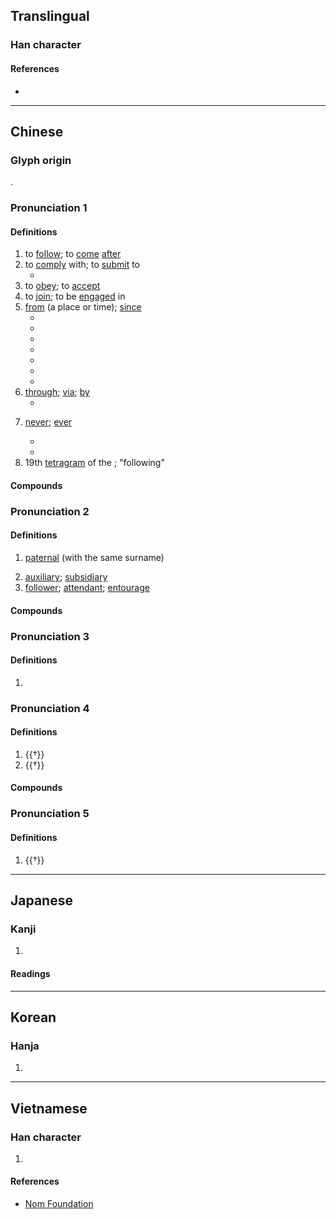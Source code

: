 {{also|从|従|𝌘}}
{{character info/new}}
==Translingual==
{{Han simplified forms|從|従|从}}

===Han character===
{{Han char|rn=60|rad=彳|as=08|sn=11|four=28281|canj=HOOOO|ids=⿰彳⿱从龰}}

====References====
* {{Han ref|kx=0368.180|dkj=10152|dj=0692.140|hdz=20829.120|uh=5F9E|ud=24478|bh=B171|bd=45425}}

----

==Chinese==
{{zh-forms|s=从|alt=从,𠚪,従,𬽡}}

===Glyph origin===
{{Han etym}}
{{Han compound|辵|从|c1=s|c2=p|t1=walk|ls=psc}}.

===Pronunciation 1===
{{zh-pron
|m=cóng
|m-s=
|c=cung4
|c-t=
|g=
|h=pfs=chhiùng
|j=
|md=
|mn=tw,xm,zz:chêng/chn̂g/chiông
|mn_note=chêng, chn̂g - vernacular, chiông - literary
|mn-t=
|w=3zon
|x=
|mc=1
|oc=1,2
|ma=y
|cat=v,prep,adv
}}

====Definitions====
{{zh-hanzi}}

# to [[follow]]; to [[come]] [[after]]
# to [[comply]] with; to [[submit]] to
#* {{zh-x|差點 就 從 了 他 了！|(I) nearly '''gave in''' to him (and became his girlfriend). {{q|slang}}}}
# to [[obey]]; to [[accept]]
# to [[join]]; to be [[engage]]d in
# [[from]] (a place or time); [[since]]
#* {{zh-x|他 從 中國 來。|He comes '''from''' China.}}
#* {{zh-x|你 是 從 哪 個 國家 來 的？|Where are you '''from'''? (Which country are you '''from'''?)}}
#* {{zh-x|我們 只 能 從 我們 的 錯誤 中 學習。|We can learn only '''from''' our mistakes.}}
#* {{zh-x|我 每 天 都 從 郵局 經過。|I go '''past''' the post-office every day.}}
#* {{zh-x|這 家 店 從 早上 9 點 開 到 晚上 6 點。|This shop is open '''from''' 9 a.m. to 6 p.m.}}
#* {{zh-x|我們 從 小學 三 年級 就是 朋友 了。|We have been friends '''since''' the third grade.}}
#* {{zh-x|賣：出 物 貨 也。從 出 從 買。|{{l|zh|賣}}: To put something out and sell it. Derived from {{l|zh|出}} and {{l|zh|買}}.|ref=Shuowen}}
# [[through]]; [[via]]; [[by]]
#* {{zh-x|一 陣 清風 從 窗口 吹 來。|A cool breeze came in '''through''' the window.}}
# {{lb|zh|followed by negative}} [[never]]; [[ever]]
#* {{zh-x|我 以前 '''從沒''' 見 過 她。|I have '''never''' seen her before}}
#* {{zh-x|我 '''從不''' 違約。|I '''never''' break my promise.}}
# 19th [[tetragram]] of the {{w|Taixuanjing}}; "following"

====Compounds====
{{zh-der|從業人員|力不從願|從先|從未|從頭|屈己從人|惟命是從|奉從|從井救人|事從|三從|各從其志|從頭到腳|從嚴|允從|品從|一從|從長計議|從流|從中作梗|從諫如流|何去何從|名從主人|便宜從事|從良|從頭至尾|從古至今|從人|從坐|悲從中來|善善從長|從格|從政|從一以終|何從|從此|從屬|惡惡從短|從而|從輕發落|不從|從新|喜從天降|從天而下|從龍|從風|從頭到尾|從速|從軍|從缺|從簡|從祀|從權|從業員|從打|從戎|從心所欲|從影|從師|從小|從寬發落|從寬|從嫁|從始至終|從天而降|從善若流|從商|從吉|從前|從初|從公|從優|從價稅|從俗|從來|從何說起|從令如流|從今以後|從一而終|一切從簡|弭從|屈從|信從|從命|從善如流|從實招來|寧死不從|從頭再來|從事|奴從|從風而靡|廣德從橋|夫死從子|天下從風|三從四德|從中斡旋|密勿從事|唯命是從|唯利是從|四德三從|冒昧從事|去邪從正|從俗就簡|天從人願|力不從心|不敢從命|先從隗始|依從|投筆從戎|景從|朋從|枵腹從公|應天從民|應天從人|無從下手|禍從口出|應天從物|打從|服從|禍從天降|捨己從人|省煩從簡|相類相從|相從|改過從善|無從|病從口入|河伯從事|改惡從善|景從雲合|抵死不從|擇善而從|無所適從|溯流從源|棄邪從正|盲從|木蘭從軍|斷難從命|曲從|景從雲集|文從字順|改過從新|言從計行|風行草從|順從|風從響應|過從|言行計從|軍法從事|自從|言聽行從|舍正從邪|隔從|負笈從師|賓從|面從|苟容曲從|適從|馬虎從事|道近易從|風從|靡然從風|笑罵從汝|非類相從|青州從事|聽從|降心相從|阿意曲從|草偃風從|遵從|言聽計從|跟從|過從甚密|資從|言從計納|舍短從長|舍己從人}}

===Pronunciation 2===
{{zh-pron
|m=cóng,zòng,2nb=Taiwan
|c=zung6
|h=
|mn=chiōng
|w=
|mc=3
|oc=3
|ma=y
|cat=n,a
}}

====Definitions====
{{zh-hanzi}}

# {{lb|zh|of relatives}} [[paternal]] (with the same surname)
#: {{zh-x|從兄|paternal male cousin elder than oneself with the same surname}}
# [[auxiliary]]; [[subsidiary]]
# [[follower]]; [[attendant]]; [[entourage]]

====Compounds====
{{zh-der|fold=1|不分主從|從父|從子|從吏|儀從|主從架構|僕從|傔從|從犯|從母|從官|從兄弟|從伯|嬪從|侍從|從者|從弟|從法|從罰|從兄|從刑|其從如雲|從女|主從|扈從|祗從|欲不可從|輕車簡從|雞尸牛從|脅從|輕裝簡從|衛從|義從|隨從|騎從|輿從|首從|賢從|群從|部從|騶從|護從}}

===Pronunciation 3===
{{zh-pron
|m=cóng,cōng,2nb=Taiwan
|c=sung1,cung1
|h=
|mn=chhiong
|mn_note=literary reading
|w=1tshon
|mc=2
|oc=n,1
|ma=y
|cat=
}}

====Definitions====
{{zh-hanzi}}

# {{zh-only used in|從容|[[calm]]; [[at ease]]}}

===Pronunciation 4===
{{zh-pron
|m=zòng,zōng,2nb=Taiwan
|c=zung1,zung3
|h=
|mn=chiong/chhiòng
|w=
|mc=
|oc=2,n
|ma=
|cat=a,v
}}

====Definitions====
{{zh-hanzi}}

# {{†}} {{zh-alt-form|縱|[[straight]]; [[vertical]]}}
# {{†}} {{zh-alt-form|縱|to [[give]] [[free]] [[reign]] to}}

====Compounds====
{{zh-der|fold=1|合從|從衡|從約|約從}}

===Pronunciation 5===
{{zh-pron
|m=zōng
|c=zung1
|h=
|mn=chiong
|w=
|mc=
|oc=
|ma=
|cat=
}}

====Definitions====
{{zh-hanzi}}

# {{†}} {{zh-alt-form|蹤}}

{{zh-cat|Beginning}}

----

==Japanese==
{{ja-kanji forms|従|從}}

===Kanji===
{{ja-kanji|grade=|rs=彳08|shin=従}}

# {{defn|lang=ja|sort=彳08}}

====Readings====
{{ja-readings
|goon=しゅ, じゅ, じゅう
|kanon=しょう
|kanyoon=じゅう
|kun=したが-う, したが-える, より
}}

----

==Korean==

===Hanja===
{{ko-hanja|hangeul=[[종]], [[총]]|eumhun=|rv=jong, chong|mr=chong, ch'ong|y=cong, chong}}

# {{defn|lang=ko|sort=彳08}}

----

==Vietnamese==

===Han character===
{{vi-hantu|[[tòng]], [[tùng]], [[thủng]], [[tuồng]], [[thong]], [[thung]], [[thùng]], [[tồng]], [[tụng]]|rs=彳08}}

# {{defn|lang=vi|sort=彳08}}

====References====
* [http://nomfoundation.org/common/nom_details.php?codepoint=5f9e Nom Foundation]